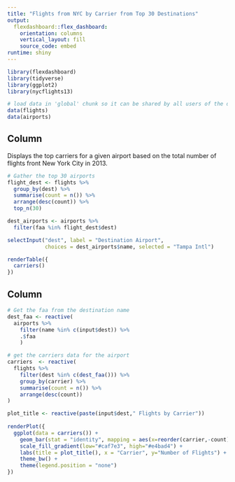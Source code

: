 ```yaml
---
title: "Flights from NYC by Carrier from Top 30 Destinations"
output: 
  flexdashboard::flex_dashboard:
    orientation: columns
    vertical_layout: fill
    source_code: embed
runtime: shiny
---
```


```r
library(flexdashboard)
library(tidyverse)
library(ggplot2)
library(nycflights13)
```

```r
# load data in 'global' chunk so it can be shared by all users of the dashboard
data(flights)
data(airports)
```

Column {.sidebar}
-----------------------------------------------------------------------

Displays the top carriers for a given airport based on the total number of flights front New York City in 2013.

```r

# Gather the top 30 airports
flight_dest <- flights %>%
  group_by(dest) %>%
  summarise(count = n()) %>%
  arrange(desc(count)) %>%
  top_n(30)

dest_airports <- airports %>%
  filter(faa %in% flight_dest$dest)

selectInput("dest", label = "Destination Airport",
            choices = dest_airports$name, selected = "Tampa Intl")

renderTable({
  carriers()
})
```

Column
-----------------------------------------------------------------------

```r
# Get the faa from the destination name 
dest_faa <- reactive(
  airports %>%
    filter(name %in% c(input$dest)) %>% 
    .$faa
    )

# get the carriers data for the airport
carriers  <- reactive(
  flights %>%
    filter(dest %in% c(dest_faa())) %>%
    group_by(carrier) %>%
    summarise(count = n()) %>%
    arrange(desc(count))
)

plot_title <- reactive(paste(input$dest," Flights by Carrier"))
   
renderPlot({
  ggplot(data = carriers()) +
    geom_bar(stat = "identity", mapping = aes(x=reorder(carrier,-count), y = count, fill=count)) +
    scale_fill_gradient(low="#caf7e3", high="#e4bad4") +
    labs(title = plot_title(), x = "Carrier", y="Number of Flights") +
    theme_bw() +
    theme(legend.position = "none")
})
```

